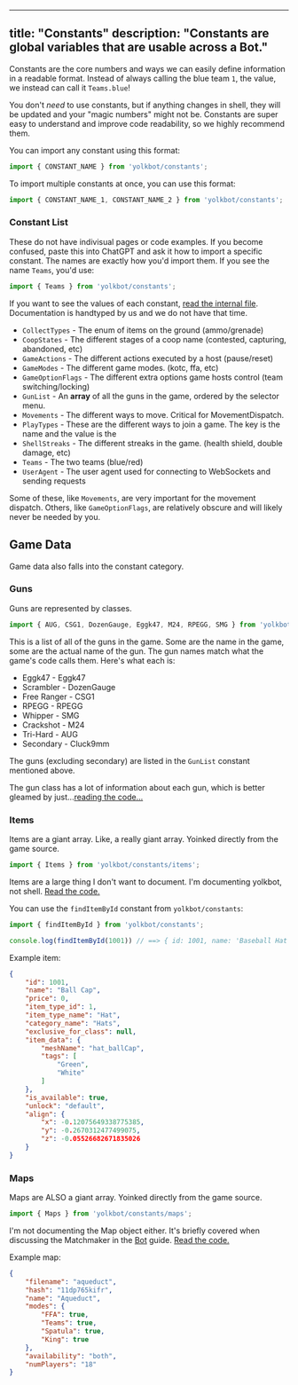 ----
title: "Constants"
description: "Constants are global variables that are usable across a Bot."
---

Constants are the core numbers and ways we can easily define information in a readable format. Instead of always calling the blue team `1`, the value, we instead can call it `Teams.blue`!

You don't *need* to use constants, but if anything changes in shell, they will be updated and your "magic numbers" might not be. Constants are super easy to understand and improve code readability, so we highly recommend them.

You can import any constant using this format:

```js
import { CONSTANT_NAME } from 'yolkbot/constants';
```

To import multiple constants at once, you can use this format:

```js
import { CONSTANT_NAME_1, CONSTANT_NAME_2 } from 'yolkbot/constants';
```

### Constant List
These do not have indivisual pages or code examples. If you become confused, paste this into ChatGPT and ask it how to import a specific constant. The names are exactly how you'd import them. If you see the name `Teams`, you'd use:

```js
import { Teams } from 'yolkbot/constants';
```

If you want to see the values of each constant, [read the internal file](https://github.com/enbyte/yolkbot/blob/main/src/constants.js). Documentation is handtyped by us and we do not have that time.

- `CollectTypes` - The enum of items on the ground (ammo/grenade)
- `CoopStates` - The different stages of a coop name (contested, capturing, abandoned, etc)
- `GameActions` - The different actions executed by a host (pause/reset)
- `GameModes` - The different game modes. (kotc, ffa, etc)
- `GameOptionFlags` - The different extra options game hosts control (team switching/locking)
- `GunList` - An **array** of all the guns in the game, ordered by the selector menu.
- `Movements` - The different ways to move. Critical for MovementDispatch.
- `PlayTypes` - These are the different ways to join a game. The key is the name and the value is the 
- `ShellStreaks` - The different streaks in the game. (health shield, double damage, etc)
- `Teams` - The two teams (blue/red)
- `UserAgent` - The user agent used for connecting to WebSockets and sending requests

Some of these, like `Movements`, are very important for the movement dispatch. Others, like `GameOptionFlags`, are relatively obscure and will likely never be needed by you.

## Game Data
Game data also falls into the constant category.

### Guns
Guns are represented by classes.

```js
import { AUG, CSG1, DozenGauge, Eggk47, M24, RPEGG, SMG } from 'yolkbot/constants/guns.js';
```

This is a list of all of the guns in the game. Some are the name in the game, some are the actual name of the gun. The gun names match what the game's code calls them. Here's what each is:

- Eggk47 - Eggk47
- Scrambler - DozenGauge
- Free Ranger - CSG1
- RPEGG - RPEGG
- Whipper - SMG
- Crackshot - M24
- Tri-Hard - AUG
- Secondary - Cluck9mm

The guns (excluding secondary) are listed in the `GunList` constant mentioned above.

The gun class has a lot of information about each gun, which is better gleamed by just...[reading the code...](https://github.com/enbyte/yolkbot/blob/main/src/constants/guns.js)

### Items
Items are a giant array. Like, a really giant array. Yoinked directly from the game source.

```js
import { Items } from 'yolkbot/constants/items';
```

Items are a large thing I don't want to document. I'm documenting yolkbot, not shell. [Read the code.](https://github.com/enbyte/yolkbot/blob/main/src/constants/items.js)

You can use the `findItemById` constant from `yolkbot/constants`:

```js
import { findItemById } from 'yolkbot/constants';

console.log(findItemById(1001)) // ==> { id: 1001, name: 'Baseball Hat', ... }
```

Example item:

```json
{
    "id": 1001,
    "name": "Ball Cap",
    "price": 0,
    "item_type_id": 1,
    "item_type_name": "Hat",
    "category_name": "Hats",
    "exclusive_for_class": null,
    "item_data": {
        "meshName": "hat_ballCap",
        "tags": [
            "Green",
            "White"
        ]
    },
    "is_available": true,
    "unlock": "default",
    "align": {
        "x": -0.12075649338775385,
        "y": -0.2670312477499075,
        "z": -0.05526682671835026
    }
}
```

### Maps
Maps are ALSO a giant array. Yoinked directly from the game source.

```js
import { Maps } from 'yolkbot/constants/maps';
```

I'm not documenting the Map object either. It's briefly covered when discussing the Matchmaker in the [Bot](../classes/bot) guide. [Read the code.](https://github.com/enbyte/yolkbot/blob/main/src/constants/maps.js)

Example map:

```json
{
    "filename": "aqueduct",
    "hash": "11dp765kifr",
    "name": "Aqueduct",
    "modes": {
        "FFA": true,
        "Teams": true,
        "Spatula": true,
        "King": true
    },
    "availability": "both",
    "numPlayers": "18"
}
```